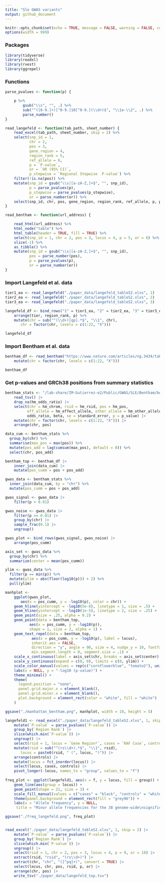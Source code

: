 ```yaml
---
title: "Sle GWAS variants"
output: github_document
---
```


```r
knitr::opts_chunk$set(echo = TRUE, message = FALSE, warning = FALSE, comment = "")
options(width = 999)
```

### Packages

```r
library(tidyverse)
library(readxl)
library(rvest)
library(ggrepel)
```


### Functions
```r
parse_pvalues <- function(p) {

    p %>%
        gsub("\\s", "", .) %>%
        sub("^([0-9.]+)[^0-9.]10[^0-9.](\\d+)$", "\\1e-\\2", .) %>%
        parse_number()
}

read_langefeld <- function(tab_path, sheet_number) {
    read_excel(tab_path, sheet_number, skip = 2) %>%
    select(snp_id = 1, 
           chr = 2, 
           pos = 3, 
           gene_region = 4, 
           region_rank = 5, 
           ref_allele = 6, 
           p = `P-value`,
           or = `OR (95% CI)`,
           p_stepwise = `Regional Stepwise  P-value`) %>% 
    filter(!is.na(pos)) %>%
    mutate(snp_id = gsub("\\s|[a-zA-Z,]+$", "", snp_id),  
           p = parse_pvalues(p),
           p_stepwise = parse_pvalues(p_stepwise),
           or = parse_number(or)) %>%
    select(snp_id, chr, pos, gene_region, region_rank, ref_allele, p, p_stepwise, or)
}

read_bentham <- function(url_address) {

    read_html(url_address) %>%
    html_node("table") %>%
    html_table(header = TRUE, fill = TRUE) %>%
    select(snp_id = 1, chr = 2, pos = 3, locus = 4, p = 5, or = 6) %>%
    slice(-1) %>%
    as_tibble() %>%
    mutate(snp_id = gsub("\\s|[a-zA-Z,]+$", "", snp_id),
           pos = parse_number(pos),
           p = parse_pvalues(p),
           or = parse_number(or))
}
```

### Import Langefeld et al. data

```r
tier1_ea <- read_langefeld("./paper_data/langefeld_tableS2.xlxs", 1)
tier2_ea <- read_langefeld("./paper_data/langefeld_tableS2.xlxs", 2)
tier3_ea <- read_langefeld("./paper_data/langefeld_tableS2.xlxs", 3)

langefeld_df <- bind_rows("1" = tier1_ea, "2" = tier2_ea, "3" = tier3_ea, .id = "tier") %>%
    arrange(tier, region_rank, p) %>%
    mutate(chr = sub("^(\\d+)[qp].*$", "\\1", chr),
	   chr = factor(chr, levels = c(1:22, "X")))

langefeld_df
```

### Import Bentham et al. data

```r
bentham_df <- read_bentham("https://www.nature.com/articles/ng.3434/tables/1") %>%
    mutate(chr = factor(chr, levels = c(1:22, "X")))

bentham_df
```

### Get p-values and GRCh38 positions from summary statistics
```r
bentham_stats <- "/lab-share/IM-Gutierrez-e2/Public/GWAS/SLE/Bentham/bentham_GRCh38.tsv.gz" |>
    read_tsv() |>
    drop_na(hm_odds_ratio) |>
    select(chr = hm_chrom, rsid = hm_rsid, pos = hm_pos, 
          eff_allele = hm_effect_allele, other_allele = hm_other_allele,
          odds_ratio, beta, se = standard_error, p = p_value) |>
    mutate(chr = factor(chr, levels = c(1:22, "X"))) |>
    arrange(chr, pos)
```


```r

data_cum <- bentham_stats %>% 
  group_by(chr) %>% 
  summarise(max_pos = max(pos)) %>% 
  mutate(pos_add = lag(cumsum(max_pos), default = 0)) %>% 
  select(chr, pos_add)

bentham_top <- bentham_df |> 
    inner_join(data_cum) |> 
    mutate(pos_cumm = pos + pos_add)

gwas_data <- bentham_stats %>% 
  inner_join(data_cum, by = "chr") %>% 
  mutate(pos_cumm = pos + pos_add)

gwas_signal <- gwas_data |>
    filter(p < 0.01)

gwas_noise <- gwas_data |>
    filter(p >= 0.01) |>
    group_by(chr) |>
    sample_frac(0.1) |>
    ungroup()

gwas_plot <- bind_rows(gwas_signal, gwas_noise) |>
    arrange(pos_cumm)

axis_set <- gwas_data %>% 
  group_by(chr) %>% 
  summarize(center = mean(pos_cumm))

ylim <- gwas_data %>% 
  filter(p == min(p)) %>% 
  mutate(ylim = abs(floor(log10(p))) + 2) %>% 
  pull(ylim)

manhplot <- 
    ggplot(gwas_plot, 
	   aes(x = pos_cumm, y = -log10(p), color = chr)) +
    geom_hline(yintercept = -log10(5e-8), linetype = 1, size = .5) + 
    geom_hline(yintercept = -log10(1e-5), linetype = 2, size = .25) + 
    geom_point(size = .25, alpha = 0.2) +
    geom_point(data = bentham_top, 
	       aes(x = pos_cumm, y = -log10(p)),
	       shape = 1, size = 2, alpha = 1) +
    geom_text_repel(data = bentham_top, 
		    aes(x = pos_cumm, y = -log10(p), label = locus),
		    inherit.aes = FALSE,
		    direction = "y", angle = 90, size = 4, nudge_y = 10, fontface = "bold", 
		    min.segment.length = 0, segment.size = .1) +
    scale_x_continuous(label = axis_set$chr, breaks = axis_set$center) +
    scale_y_continuous(expand = c(0, 0), limits = c(0, ylim)) +
    scale_color_manual(values = rep(c("cornflowerblue", "tomato2"), unique(length(axis_set$chr)))) +
    labs(x = NULL, y = "-log10 (p-value)") + 
    theme_minimal() +
    theme( 
	  legend.position = "none",
	  panel.grid.major.x = element_blank(),
	  panel.grid.minor.x = element_blank(),
	  plot.background = element_rect(color = "white", fill = "white")
    )

ggsave("./manhattan_bentham.png", manhplot, width = 10, height = 5)

```


```r
langefeld1 <- read_excel("./paper_data/langefeld_tableS2.xlxs", 1, skip = 2) |>
    mutate(`P-value` = parse_pvalues(`P-value`)) |>
    group_by(`Region Rank`) |>
    slice(which.min(`P-value`)) |>
    ungroup() |>
    select(rsid = 1, locus = `Gene Region*`, cases = `RAF Case`, controls = `RAF Control`) |>
    mutate(rsid = sub("^(rs\\d+).*$", "\\1", rsid),
	   locus = paste0(rsid, " (", locus, ")")) |>
    arrange(controls) |>
    mutate(locus = fct_inorder(locus)) |>
    select(locus, cases, controls) |>
    pivot_longer(-locus, names_to = "group", values_to = "f")
    
freq_plot <- ggplot(langefeld1, aes(x = f, y = locus, fill = group)) +
    geom_line(aes(group = locus)) +
    geom_point(shape = 21, size = 3) +
    scale_fill_manual(values = c("cases" = "black", "controls" = "white")) +
    theme(panel.background = element_rect(fill = "grey96")) +
    labs(x = "Allele frequency", y = NULL,
	 title = "Minor allele frequencies for the 38 genome-wide\nsignificant variants in Langefeld et al. 2017\n(European set)")

ggsave("./freq_langefeld.png", freq_plot)



```

```r
read_excel("./paper_data/langefeld_tableS2.xlxs", 1, skip = 2) |>
    mutate(`P-value` = parse_pvalues(`P-value`)) |>
    group_by(`Region Rank`) |>
    slice(which.min(`P-value`)) |>
    ungroup() |>
    select(rsid = 1, chr = 2, pos = 3, locus = 4, p = 9, or = 10) |>
    extract(rsid, "rsid", "(rs\\d+)") |> 
    extract(chr, "chr", "([^pq]+)", convert = TRUE) |>
    select(locus, chr, pos, rsid, p, or) |>
    arrange(chr, pos) |>
    write_tsv("./paper_data/langefeld_top.tsv")
```

